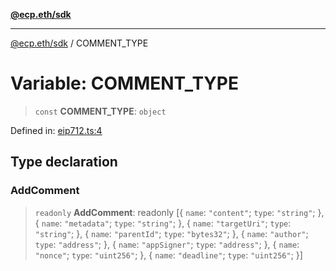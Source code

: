 [**@ecp.eth/sdk**](/sdk-reference/default/index.mdx)

***

[@ecp.eth/sdk](/sdk-reference/default/index.mdx) / COMMENT\_TYPE

# Variable: COMMENT\_TYPE

> `const` **COMMENT\_TYPE**: `object`

Defined in: [eip712.ts:4](https://github.com/ecp-eth/comments-monorepo/blob/main/packages/sdk/src/eip712.ts#L4)

## Type declaration

### AddComment

> `readonly` **AddComment**: readonly \[\{ `name`: `"content"`; `type`: `"string"`; \}, \{ `name`: `"metadata"`; `type`: `"string"`; \}, \{ `name`: `"targetUri"`; `type`: `"string"`; \}, \{ `name`: `"parentId"`; `type`: `"bytes32"`; \}, \{ `name`: `"author"`; `type`: `"address"`; \}, \{ `name`: `"appSigner"`; `type`: `"address"`; \}, \{ `name`: `"nonce"`; `type`: `"uint256"`; \}, \{ `name`: `"deadline"`; `type`: `"uint256"`; \}\]

